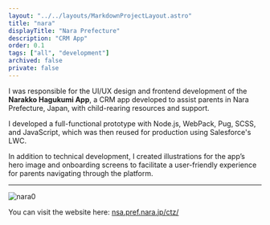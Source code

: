 ```yaml
---
layout: "../../layouts/MarkdownProjectLayout.astro"
title: "nara"
displayTitle: "Nara Prefecture"
description: "CRM App"
order: 0.1
tags: ["all", "development"]
archived: false
private: false
---
```


I was responsible for the UI/UX design and frontend development of the **Narakko Hagukumi App**, a CRM app developed to assist parents in Nara Prefecture, Japan, with child-rearing resources and support.

I developed a full-functional prototype with Node.js, WebPack, Pug, SCSS, and JavaScript, which was then reused for production using Salesforce's LWC.

In addition to technical development, I created illustrations for the app’s hero image and onboarding screens to facilitate a user-friendly experience for parents navigating through the platform.

---


<section>
  <Image src={nara0} alt="nara0" />
  <p>
    You can visit the website here:
    <a href="https://nsa.pref.nara.jp/ctz/landing" class="underline">
      nsa.pref.nara.jp/ctz/
    </a>
  </p>
</section>
